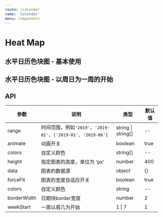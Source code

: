 ```yaml
---
route: /calendar
name: 'Calendar'
menu: Components
---
```



# Heat Map

## 水平日历色块图 - 基本使用

<Playground>
  <Calendar
    range={['2019-03', '2020-02']}
    data={{
      '2019-03-01': 10,
      '2019-04-05': 2,
      '2019-04-05': 5,
    }}
    height={250}
    padding="auto"
    colors={'#BAE7FF-#1890FF-#0050B3'}
  />
</Playground>

## 水平日历色块图 - 以周日为一周的开始

<Playground>
  <Calendar
    range={['2019-03', '2020-02']}
    data={{
      '2019-03-01': 10,
      '2019-04-05': 2,
      '2019-04-05': 5,
    }}
    weekStart={7}
    height={250}
    padding="auto"
    colors={'#BAE7FF-#1890FF-#0050B3'}
  />
</Playground>

## API

|参数|说明|类型|默认值|
|--|--|--|--|
|range|时间范围，例如`'2019'`、`'2019-01'`、`['2019-01', '2019-06']`| string \| string[] |--|
|animate|动画开关|boolean|true|
|colors|自定义颜色|string[]|--|
|height|指定图表的高度，单位为 'px'|number|400|
|data|图表的数据源|object|{}|
|forceFit|图表的宽度自适应开关|boolean|true|
|colors|自定义颜色|string|--|
|borderWidth|日期块border宽度|number|2|
|weekStart|一周以周几为开始|1 \| 7|1|



